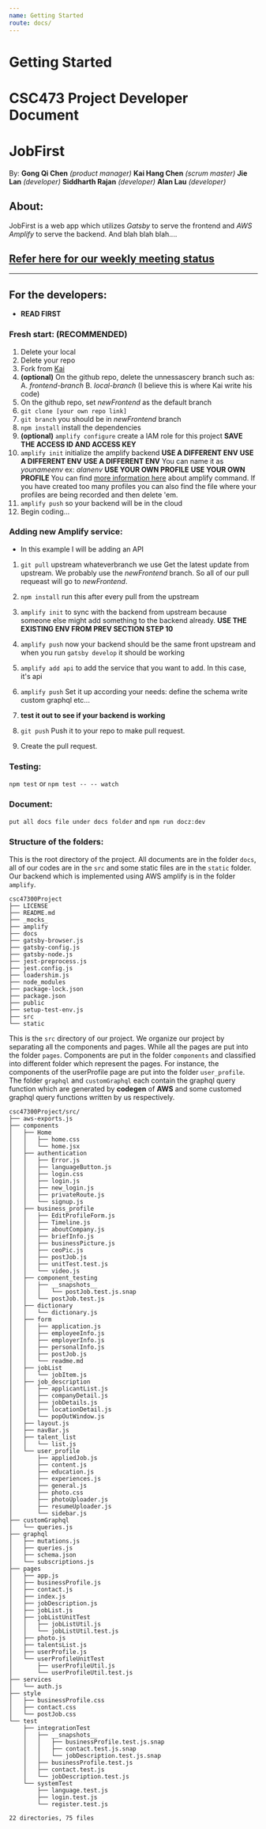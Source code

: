 ```yaml
---
name: Getting Started
route: docs/
---
```


# Getting Started

# CSC473 Project Developer Document
# JobFirst

By: 
__Gong Qi Chen__ _(product manager)_
__Kai Hang Chen__ _(scrum master)_
__Jie Lan__ _(developer)_
__Siddharth Rajan__ _(developer)_
__Alan Lau__ _(developer)_

## About:
JobFirst is a web app which utilizes _Gatsby_ to serve the frontend and _AWS Amplify_ to serve the backend. And blah blah blah....
## [Refer here for our weekly meeting status](https://github.com/Kaihchen1230/csc47300Project/wiki/Weekly-Status-Meeting-PPT)

___
## For the developers:
- __READ FIRST__
### Fresh start: (RECOMMENDED)
1. Delete your local
2. Delete your repo
3. Fork from [Kai](https://github.com/Kaihchen1230/csc47300Project.git)
4. __(optional)__ On the github repo, delete the unnessascery branch such as:
    A. _frontend-branch_
    B. _local-branch_ (I believe this is where Kai write his code)
5. On the github repo, set _newFrontend_ as the default branch
6. ```git clone [your own repo link]```
7. ```git branch``` you should be in _newFrontend_ branch
8. ```npm install``` install the dependencies
9. __(optional)__ ```amplify configure``` create a IAM role for this project __SAVE THE ACCESS ID AND ACCESS KEY__
10. ```amplify init``` initialize the amplify backend
__USE A DIFFERENT ENV__
__USE A DIFFERENT ENV__
__USE A DIFFERENT ENV__
 You can name it as _younameenv_ ex: _alanenv_
__USE YOUR OWN PROFILE__
__USE YOUR OWN PROFILE__
You can find [more information here](https://aws-amplify.github.io/docs/cli/init?sdk=js) about amplify command. If you have created too many profiles you can also find the file where your profiles are being recorded and then delete 'em.
11. ```amplify push``` so your backend will be in the cloud
12. Begin coding...

### Adding new Amplify service:
- In this example I will be adding an API
1. ```git pull``` upstream whateverbranch we use Get the latest update from upstream. We probably use the _newFrontend_ branch. So all of our pull requeast will go to _newFrontend_.
2. ```npm install``` run this after every pull from the upstream
3. ```amplify init``` to sync with the backend from upstream because someone else might add something to the backend already.
__USE THE EXISTING ENV FROM PREV SECTION STEP 10__

4. ```amplify push``` now your backend should be the same front upstream and when you run ```gatsby develop``` it should be working
5. ```amplify add api``` to add the service that you want to add. In this case, it's api
6. ```amplify push``` Set it up according your needs:
     define the schema
     write custom graphql
     etc...
7. __test it out to see if your backend is working__
8. ```git push``` Push it to your repo to make pull request.
9. Create the pull request.

### Testing:
```npm test``` or ```npm test -- -- watch```

### Document:
```put all docs file under docs folder``` and ```npm run docz:dev```

### Structure of the folders:
This is the root directory of the project. All documents are in the folder ```docs```, all of our codes are in the ```src```
and some static files are in the ```static``` folder. Our backend which is implemented using AWS amplify is in the folder ```amplify```.
```
csc47300Project
├── LICENSE
├── README.md
├── _mocks_
├── amplify
├── docs
├── gatsby-browser.js
├── gatsby-config.js
├── gatsby-node.js
├── jest-preprocess.js
├── jest.config.js
├── loadershim.js
├── node_modules
├── package-lock.json
├── package.json
├── public
├── setup-test-env.js
├── src
└── static
```
This is the ```src``` directory of our project. We organize our project by separating all the components and pages. 
While all the pages are put into the folder ```pages```. Components are put in the folder ```components``` and 
classified into different folder which represent the pages. For instance, the components of the userProfile
page are put into the folder ```user_profile```. The folder ```graphql``` and ```customGraphql```
each contain the graphql query function which are generated by __codegen__ of __AWS__ and some customed graphql query functions written
by us respectively.
```
csc47300Project/src/
├── aws-exports.js
├── components
│   ├── Home
│   │   ├── home.css
│   │   └── home.jsx
│   ├── authentication
│   │   ├── Error.js
│   │   ├── languageButton.js
│   │   ├── login.css
│   │   ├── login.js
│   │   ├── new_login.js
│   │   ├── privateRoute.js
│   │   └── signup.js
│   ├── business_profile
│   │   ├── EditProfileForm.js
│   │   ├── Timeline.js
│   │   ├── aboutCompany.js
│   │   ├── briefInfo.js
│   │   ├── businessPicture.js
│   │   ├── ceoPic.js
│   │   ├── postJob.js
│   │   ├── unitTest.test.js
│   │   └── video.js
│   ├── component_testing
│   │   ├── __snapshots__
│   │   │   └── postJob.test.js.snap
│   │   └── postJob.test.js
│   ├── dictionary
│   │   └── dictionary.js
│   ├── form
│   │   ├── application.js
│   │   ├── employeeInfo.js
│   │   ├── employerInfo.js
│   │   ├── personalInfo.js
│   │   ├── postJob.js
│   │   └── readme.md
│   ├── jobList
│   │   └── jobItem.js
│   ├── job_description
│   │   ├── applicantList.js
│   │   ├── companyDetail.js
│   │   ├── jobDetails.js
│   │   ├── locationDetail.js
│   │   └── popOutWindow.js
│   ├── layout.js
│   ├── navBar.js
│   ├── talent_list
│   │   └── list.js
│   └── user_profile
│       ├── appliedJob.js
│       ├── content.js
│       ├── education.js
│       ├── experiences.js
│       ├── general.js
│       ├── photo.css
│       ├── photoUploader.js
│       ├── resumeUploader.js
│       └── sidebar.js
├── customGraphql
│   └── queries.js
├── graphql
│   ├── mutations.js
│   ├── queries.js
│   ├── schema.json
│   └── subscriptions.js
├── pages
│   ├── app.js
│   ├── businessProfile.js
│   ├── contact.js
│   ├── index.js
│   ├── jobDescription.js
│   ├── jobList.js
│   ├── jobListUnitTest
│   │   ├── jobListUtil.js
│   │   └── jobListUtil.test.js
│   ├── photo.js
│   ├── talentsList.js
│   ├── userProfile.js
│   └── userProfileUnitTest
│       ├── userProfileUtil.js
│       └── userProfileUtil.test.js
├── services
│   └── auth.js
├── style
│   ├── businessProfile.css
│   ├── contact.css
│   └── postJob.css
└── test
    ├── integrationTest
    │   ├── __snapshots__
    │   │   ├── businessProfile.test.js.snap
    │   │   ├── contact.test.js.snap
    │   │   └── jobDescription.test.js.snap
    │   ├── businessProfile.test.js
    │   ├── contact.test.js
    │   └── jobDescription.test.js
    └── systemTest
        ├── language.test.js
        ├── login.test.js
        └── register.test.js

22 directories, 75 files
```


